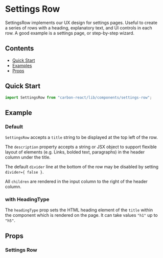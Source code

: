 

<Meta title="Setting Row" of={SettingsRowStories} />

# Settings Row

SettingsRow implements our UX design for settings pages.
Useful to create a series of rows with a heading, explanatory text, and UI controls in each row.
A good example is a settings page, or step-by-step wizard.

## Contents

- [Quick Start](#quick-start)
- [Examples](#examples)
- [Props](#props)

## Quick Start

```javascript
import SettingsRow from "carbon-react/lib/components/settings-row";
```

## Example

### Default

`SettingsRow` accepts a `title` string to be displayed at the top left of the row.

The `description` property accepts a string or JSX object to support flexible layout of elements (e.g. Links, bolded text, paragraphs) in the header column under the title.

The default `divider` line at the bottom of the row may be disabled by setting `divider={ false }`.

All `children` are rendered in the input column to the right of the header column.

<Canvas of={SettingsRowStories.Default} />

### with HeadingType

The `headingType` prop sets the HTML heading element of the `title` within the component which is rendered on the page. It can take values `"h1"` up to `"h5"`.

<Canvas of={SettingsRowStories.HeadingType} />

## Props

### Settings Row

<ArgTypes of={SettingsRowStories} />
